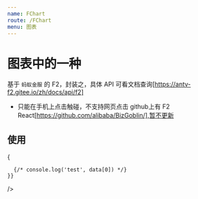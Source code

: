 ```yaml
---
name: FChart
route: /FChart
menu: 图表
---
```


# 图表中的一种

基于 `蚂蚁金服` 的 F2，封装之，具体 API 可看文档查询[https://antv-f2.gitee.io/zh/docs/api/f2]
- 只能在手机上点击触碰，不支持网页点击
github上有 F2 React[https://github.com/alibaba/BizGoblin/],暂不更新



## 使用
<Playground>
  <FChart
    id="jqb-f2chart"
    width={700}
    height={300}
    option={ [{
      time: 'Jan.',
      tem: 1000
    }, {
      time: 'Feb.',
      tem: 2200
    }, {
      time: 'Mar.',
      tem: 2000
    }, {
      time: 'Apr.',
      tem: 2600
    }, {
      time: 'May.',
      tem: 2000
    }, {
      time: 'Jun.',
      tem: 2600
    }, {
      time: 'Jul.',
      tem: 2800
    }, {
      time: 'Aug.',
      tem: 2000
    }]}
    onClick={(data) => {

      {/* console.log('test', data[0]) */}
    }}
  />
</Playground>
